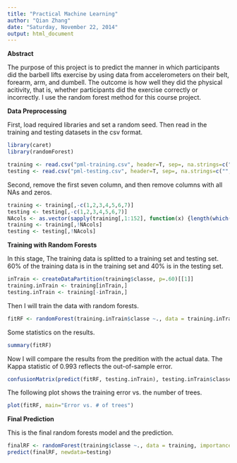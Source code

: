 ---
title: "Practical Machine Learning"
author: "Qian Zhang"
date: "Saturday, November 22, 2014"
output: html_document
---

**Abstract**

The purpose of this project is to predict the manner in which participants did the barbell lifts exercise by using data from accelerometers on their belt, forearm, arm, and dumbell. The outcome is how well they did the physical acitivity, that is, whether participants did the exercise correctly or incorrectly. I use the random forest method for this course project.


**Data Preprocessing**

First, load required libraries and set a random seed. Then read in the training and testing datasets in the csv format.
```{r}
library(caret)
library(randomForest)

training <- read.csv("pml-training.csv", header=T, sep=, na.strings=c("", "NA", "#DIV/0!"))
testing <- read.csv("pml-testing.csv", header=T, sep=, na.strings=c("", "NA", "#DIV/0!"))
```

Second, remove the first seven column, and then remove columns with all NAs and zeros.
```{r}
training <- training[,-c(1,2,3,4,5,6,7)]
testing <- testing[,-c(1,2,3,4,5,6,7)]
NAcols <- as.vector(sapply(training[,1:152], function(x) {length(which(is.na(x)!=0))}))
training <- training[,!NAcols]
testing <- testing[,!NAcols]
```


**Training with Random Forests**

In this stage, The training data is splitted to a training set and testing set. 60% of the training data is in the training set and 40% is in the testing set. 
```{r}
inTrain <- createDataPartition(training$classe, p=.60)[[1]]
training.inTrain <- training[inTrain,]
testing.inTrain <- training[-inTrain,]
```

Then I will train the data with random forests.
```{r}
fitRF <- randomForest(training.inTrain$classe ~., data = training.inTrain, importance=T)
```

Some statistics on the results.
```{r}
summary(fitRF)
```

Now I will compare the results from the predition with the actual data. The Kappa statistic of 0.993 reflects the out-of-sample error.
```{r}
confusionMatrix(predict(fitRF, testing.inTrain), testing.inTrain$classe)
```

The following plot shows the training error vs. the number of trees.
```{r}
plot(fitRF, main="Error vs. # of trees")
```


**Final Prediction**

This is the final random forests model and the prediction.
```{r}
finalRF <- randomForest(training$classe ~., data = training, importance=T, na.action = na.omit)
predict(finalRF, newdata=testing)
```

